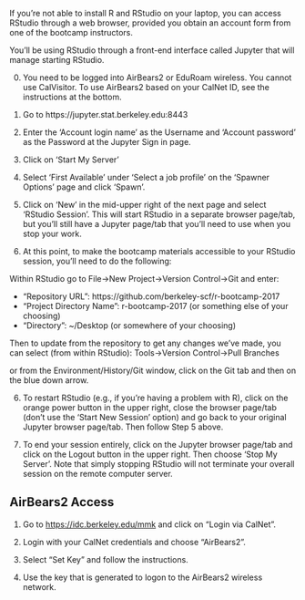 If you're not able to install R and RStudio on your laptop, you can access RStudio through a web browser, provided you obtain an account form from one of the bootcamp instructors.

You'll be using RStudio through a front-end interface called Jupyter that will manage starting RStudio.

0) You need to be logged into AirBears2 or EduRoam wireless. You cannot use CalVisitor. To use AirBears2 based on your CalNet ID, see the instructions at the bottom. 

1) Go to https://jupyter.stat.berkeley.edu:8443

2) Enter the 'Account login name' as the Username and 'Account password' as the Password at the Jupyter Sign in page.

3) Click on 'Start My Server'

4) Select 'First Available' under 'Select a job profile' on the 'Spawner Options' page and click 'Spawn'.

5) Click on 'New' in the mid-upper right of the next page and select 'RStudio Session'. This will start RStudio in a separate browser page/tab, but you'll still have a Jupyter page/tab that you'll need to use when you stop your work.

6) At this point, to make the bootcamp materials accessible to your RStudio session, you'll need to do the following:

Within RStudio go to File->New Project->Version Control->Git and enter:

- "Repository URL": https://github.com/berkeley-scf/r-bootcamp-2017
- "Project Directory Name": r-bootcamp-2017 (or something else of your choosing)
- "Directory": ~/Desktop (or somewhere of your choosing)

Then to update from the repository to get any changes we've made, you can select (from within RStudio):
Tools->Version Control->Pull Branches

or from the Environment/History/Git window, click on the Git tab and then on the blue down arrow.

6) To restart RStudio (e.g., if you're having a problem with R), click on the orange power button in the upper right, close the browser page/tab (don't use the 'Start New Session' option) and go back to your original Jupyter browser page/tab. Then follow Step 5 above.

7) To end your session entirely, click on the Jupyter browser page/tab and click on the Logout button in the upper right. Then choose 'Stop My Server'. Note that simply stopping RStudio will not terminate your overall session on the remote computer server. 

## AirBears2 Access

1) Go to [https://idc.berkeley.edu/mmk](https://idc.berkeley.edu/mmk) and click on "Login via CalNet".

2) Login with your CalNet credentials and choose "AirBears2".

3) Select "Set Key" and follow the instructions.

4) Use the key that is generated to logon to the AirBears2 wireless network. 
